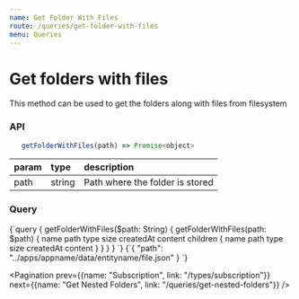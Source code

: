 ```yaml
---
name: Get Folder With Files
route: /queries/get-folder-with-files
menu: Queries
---
```



# Get folders with files

This method can be used to get the folders along with files from filesystem

### API

```js
   getFolderWithFiles(path) => Promise<object>
```

|param|type|description|
|:--|:--|:--|
|path|string|Path where the folder is stored|

### Query
<QueryViewer>
   <QueryTab>
{`query {
   getFolderWithFiles($path: String) {
      getFolderWithFiles(path: $path) {
         name
         path
         type
         size
         createdAt
         content
         children {
            name
            path
            type
            size
            createdAt
            content
         }
      }
   }
}
`}
   </QueryTab>
   <VariablesTab>
{`{
   "path": "../apps/appname/data/entityname/file.json"
}
`}
   </VariablesTab>
</QueryViewer>

<Pagination prev={{name: "Subscription", link: "/types/subscription"}} next={{name: "Get Nested Folders", link: "/queries/get-nested-folders"}} />
